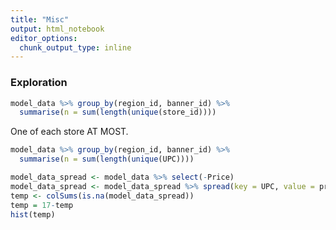 ```yaml
---
title: "Misc"
output: html_notebook
editor_options: 
  chunk_output_type: inline
---
```


### Exploration


```r
model_data %>% group_by(region_id, banner_id) %>% 
  summarise(n = sum(length(unique(store_id))))
```

One of each store AT MOST.

```r
model_data %>% group_by(region_id, banner_id) %>% 
  summarise(n = sum(length(unique(UPC))))
```

```r
model_data_spread <- model_data %>% select(-Price)  
model_data_spread <- model_data_spread %>% spread(key = UPC, value = price_norm)
temp <- colSums(is.na(model_data_spread))
temp = 17-temp
hist(temp)
```
